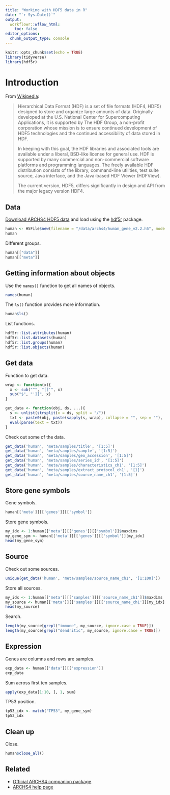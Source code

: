 ```yaml
---
title: "Working with HDF5 data in R"
date: "`r Sys.Date()`"
output:
  workflowr::wflow_html:
    toc: false
editor_options:
  chunk_output_type: console
---
```


```r
knitr::opts_chunk$set(echo = TRUE)
library(tidyverse)
library(hdf5r)
```

# Introduction

From [Wikipedia](https://en.wikipedia.org/wiki/Hierarchical_Data_Format):

> Hierarchical Data Format (HDF) is a set of file formats (HDF4, HDF5) designed
to store and organize large amounts of data. Originally developed at the U.S.
National Center for Supercomputing Applications, it is supported by The HDF
Group, a non-profit corporation whose mission is to ensure continued development
of HDF5 technologies and the continued accessibility of data stored in HDF.
>
> In keeping with this goal, the HDF libraries and associated tools are
available under a liberal, BSD-like license for general use. HDF is supported by
many commercial and non-commercial software platforms and programming languages.
The freely available HDF distribution consists of the library, command-line
utilities, test suite source, Java interface, and the Java-based HDF Viewer
(HDFView).
>
> The current version, HDF5, differs significantly in design and API from the
major legacy version HDF4.

## Data

[Download ARCHS4 HDF5 data](https://maayanlab.cloud/archs4/download.html) and
load using the [hdf5r](https://github.com/hhoeflin/hdf5r) package.

```r
human <- H5File$new(filename = "/data/archs4/human_gene_v2.2.h5", mode = "r")
human
```

Different groups.

```r
human[["data"]]
human[["meta"]]
```

## Getting information about objects

Use the `names()` function to get all names of objects.

```r
names(human)
```

The `ls()` function provides more information.

```r
human$ls()
```

List functions.

```r
hdf5r::list.attributes(human)
hdf5r::list.datasets(human)
hdf5r::list.groups(human)
hdf5r::list.objects(human)
```

## Get data

Function to get data.

```r
wrap <- function(x){
  x <- sub("^", "[['", x)
  sub("$", "']]", x)
}

get_data <- function(obj, ds, ...){
  s <- unlist(strsplit(x = ds, split = "/"))
  txt <- paste0(obj, paste(sapply(s, wrap), collapse = "", sep = ""), ...)
  eval(parse(text = txt))
}
```

Check out some of the data.

```r
get_data('human', 'meta/samples/title', '[1:5]')
get_data('human', 'meta/samples/sample', '[1:5]')
get_data('human', 'meta/samples/geo_accession', '[1:5]')
get_data('human', 'meta/samples/series_id', '[1:5]')
get_data('human', 'meta/samples/characteristics_ch1', '[1:5]')
get_data('human', 'meta/samples/extract_protocol_ch1', '[1]')
get_data('human', 'meta/samples/source_name_ch1', '[1:5]')
```

## Store gene symbols

Gene symbols.

```r
human[['meta']][['genes']][['symbol']]
```

Store gene symbols.

```r
my_idx <- 1:human[['meta']][['genes']][['symbol']]$maxdims
my_gene_sym <- human[['meta']][['genes']][['symbol']][my_idx]
head(my_gene_sym)
```

## Source

Check out some sources.

```r
unique(get_data('human', 'meta/samples/source_name_ch1', '[1:100]'))
```

Store all sources.

```r
my_idx <- 1:human[['meta']][['samples']][['source_name_ch1']]$maxdims
my_source <- human[['meta']][['samples']][['source_name_ch1']][my_idx]
head(my_source)
```

Search.

```r
length(my_source[grepl("immune", my_source, ignore.case = TRUE)])
length(my_source[grepl("dendritic", my_source, ignore.case = TRUE)])
```

## Expression

Genes are columns and rows are samples.

```r
exp_data <- human[['data']][['expression']]
exp_data
```

Sum across first ten samples.

```r
apply(exp_data[1:10, ], 1, sum)
```

TP53 position.

```r
tp53_idx <- match("TP53", my_gene_sym)
tp53_idx
```

## Clean up

Close.

```r
human$close_all()
```

## Related

* [Official ARCHS4 companion package](https://github.com/MaayanLab/archs4py).
* [ARCHS4 help page](https://maayanlab.cloud/archs4/help.html)
